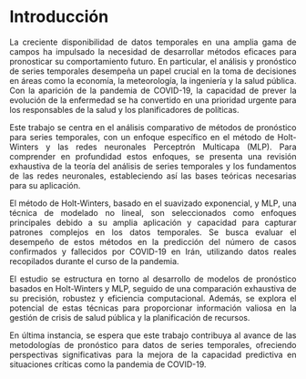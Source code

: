 # Introducción {.unnumbered}

::: {style="text-align: justify"}
La creciente disponibilidad de datos temporales en una amplia gama de campos ha impulsado la necesidad de desarrollar métodos eficaces para pronosticar su comportamiento futuro. En particular, el análisis y pronóstico de series temporales desempeña un papel crucial en la toma de decisiones en áreas como la economía, la meteorología, la ingeniería y la salud pública. Con la aparición de la pandemia de COVID-19, la capacidad de prever la evolución de la enfermedad se ha convertido en una prioridad urgente para los responsables de la salud y los planificadores de políticas.

Este trabajo se centra en el análisis comparativo de métodos de pronóstico para series temporales, con un enfoque específico en el método de Holt-Winters y las redes neuronales Perceptrón Multicapa (MLP). Para comprender en profundidad estos enfoques, se presenta una revisión exhaustiva de la teoría del análisis de series temporales y los fundamentos de las redes neuronales, estableciendo así las bases teóricas necesarias para su aplicación.

El método de Holt-Winters, basado en el suavizado exponencial, y MLP, una técnica de modelado no lineal, son seleccionados como enfoques principales debido a su amplia aplicación y capacidad para capturar patrones complejos en los datos temporales. Se busca evaluar el desempeño de estos métodos en la predicción del número de casos confirmados y fallecidos por COVID-19 en Irán, utilizando datos reales recopilados durante el curso de la pandemia.

El estudio se estructura en torno al desarrollo de modelos de pronóstico basados en Holt-Winters y MLP, seguido de una comparación exhaustiva de su precisión, robustez y eficiencia computacional. Además, se explora el potencial de estas técnicas para proporcionar información valiosa en la gestión de crisis de salud pública y la planificación de recursos.

En última instancia, se espera que este trabajo contribuya al avance de las metodologías de pronóstico para datos de series temporales, ofreciendo perspectivas significativas para la mejora de la capacidad predictiva en situaciones críticas como la pandemia de COVID-19.
:::
